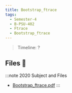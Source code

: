 ```yaml
---
title: Bootstrap_ftrace
tags:
  - Semester-4
  - B-PSU-402
  - Ftrace
  - Bootstrap_ftrace
---
```

> Timeline: ?


## Files 📂

:::note 2020 Subject and Files
- [Bootstrap_ftrace.pdf](https://github.com/Studio-17/Epitech-Subjects/raw/main/Semester-4/B-PSU-402/Ftrace/Bootstrap_ftrace/Bootstrap_ftrace.pdf)
:::

